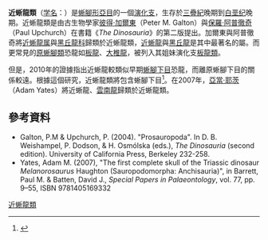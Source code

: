 {{Automatic Taxobox
| fossil_range = {{fossil_range|228|66}}
| image = Anchisaurus NT.jpg
| image_width = 300px
| image_caption=[[近蜥龍|近蜥龍]]
| taxon =Anchisauria
| authority = Galton & Upchurch, 2004
| subdivision_ranks = [[演化支|演化支]]
| subdivision = 
* {{extinct}}[[地爪龙属|地爪龙属]] ''Aardonyx''
* {{extinct}}[[近蜥龙属|近蜥龙属]] ''Anchisaurus''
* {{extinct}}[[距叉龙属|距叉龙属]] ''Sefapanosaurus''
* {{extinct}}[[利奥尼拉龙属|利奥尼拉龙属]] Leonerasaurus
* {{extinct}}[[黑丘龍科|黑丘龍科]] Melanorosauridae
* {{extinct}}{{link-en|兽腿龙属|Meroktenos}} ''Meroktenos''
*{{extinct}} [[鼠龙科|鼠龙科]] Mussauridae
** {{extinct}}[[鼠龙属|鼠龙属]] ''Mussaurus''
* {{extinct}}[[蜥腳下目|蜥腳下目]] Sauropoda
}}

'''近蜥龍類'''（[[学名|学名]]：{{lang|la|Anchisauria}}）是[[蜥腳形亞目|蜥腳形亞目]]的一個[[演化支|演化支]]，生存於[[三疊紀|三疊紀]]晚期到[[白垩纪|白垩纪]]晚期。近蜥龍類是由古生物學家[[彼得·加爾東|彼得·加爾東]]（Peter M. Galton）與[[保羅·阿普徹奇|保羅·阿普徹奇]]（Paul Upchurch）在書籍《''The Dinosauria''》的第二版提出。加爾東與阿普徹奇將[[近蜥龍属|近蜥龍属]]與[[黑丘龍科|黑丘龍科]]歸類於近蜥龍類，[[近蜥龍|近蜥龍]]與[[黑丘龍|黑丘龍]]是其中最著名的屬。而更常見的[[原蜥腳類|原蜥腳類]]恐龍如[[板龍|板龍]]、[[大椎龍|大椎龍]]，被列入其姐妹演化支[[板龍類|板龍類]]。

但是，2010年的證據指出近蜥龍較類似早期[[蜥腳下目|蜥腳下目]]恐龍，而離原蜥腳下目的關係較遠。根據這個研究，近蜥龍類將包含蜥腳下目<ref name=AMY10>{{cite journal |last=Yates |first=Adam M. |year=2010 |title=A revision of the problematic sauropodomorph dinosaurs from Manchester, Connecticut and the status of ''Anchisaurus'' Marsh |journal= Palaeontology |volume=53 |issue=4 |pages=739–752 |doi=10.1111/j.1475-4983.2010.00952.x}}</ref>。在2007年，[[亞當·耶茨|亞當·耶茨]]（Adam Yates）將近蜥龍、[[雲南龍|雲南龍]]歸類於近蜥龍類。

==參考資料==
{{Reflist}}
* Galton, P.M & Upchurch, P. (2004). "Prosauropoda". In D. B. Weishampel, P. Dodson, & H. Osmólska (eds.), ''The Dinosauria'' (second edition). University of California Press, Berkeley 232-258.
* Yates, Adam M. (2007), "The first complete skull of the Triassic dinosaur ''Melanorosaurus'' Haughton (Sauropodomorpha: Anchisauria)", in Barrett, Paul M. & Batten, David J., ''Special Papers in Palaeontology'', vol. 77, pp. 9–55, ISBN 9781405169332
{{Sauropodomorpha|S.}}
{{Taxonbar|from=Q2751478}}

[[Category:近蜥龍類|]]


{{dinosaur-stub}}